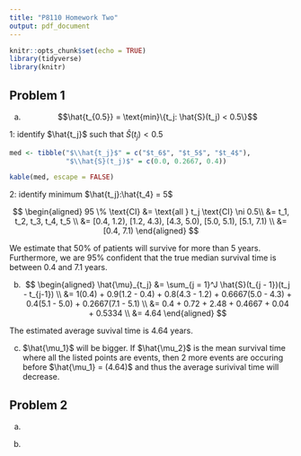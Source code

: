 ```yaml
---
title: "P8110 Homework Two"
output: pdf_document
---
```


```r
knitr::opts_chunk$set(echo = TRUE)
library(tidyverse)
library(knitr)
```

\begin{center}
\textbf{Nick Williams \\
ntw2117}
\end{center}

## Problem 1

(a) $$\hat{t_{0.5}} = \text{min}\{t_j: \hat{S}(t_j) < 0.5\}$$

1: identify $\hat{t_j}$ such that $\hat{S}(t_j) < 0.5$

```r
med <- tibble("$\\hat{t_j}$" = c("$t_6$", "$t_5$", "$t_4$"), 
              "$\\hat{S}(t_j)$" = c(0.0, 0.2667, 0.4))

kable(med, escape = FALSE)
```
  
2: identify minimum $\hat{t_j}:\hat{t_4} = 5$  

$$
\begin{aligned}
95 \% \text{CI} &= \text{all } t_j \text{CI} \ni 0.5\\
&= t_1, t_2, t_3, t_4, t_5 \\
&= [0.4, 1.2), [1.2, 4.3), [4.3, 5.0), [5.0, 5.1), [5.1, 7.1) \\
&= [0.4, 7.1)
\end{aligned}
$$
 
We estimate that 50% of patients will survive for more than 5 years. Furthermore, we are 95% confident that the true median survival time is between 0.4 and 7.1 years. 

(b)  
$$
\begin{aligned}
\hat{\mu}_{t_j} &= \sum_{j = 1}^J \hat{S}(t_{j - 1})(t_j - t_{j-1}) \\
&= 1(0.4) + 0.9(1.2 - 0.4) + 0.8(4.3 - 1.2) + 0.6667(5.0 - 4.3) + 0.4(5.1 - 5.0) + 0.2667(7.1 - 5.1) \\
&= 0.4 + 0.72 + 2.48 + 0.4667 + 0.04 + 0.5334 \\
&= 4.64
\end{aligned}
$$

The estimated average suvival time is 4.64 years. 

(c) $\hat{\mu_1}$ will be bigger. If $\hat{\mu_2}$ is the mean survival time where all the listed points are events, then 2 more events are occuring before $\hat{\mu_1} = (4.64)$ and thus the average surivival time will decrease.

\newpage

## Problem 2

\vspace{5cm}

(a)    

\vspace{7cm}

(b)



